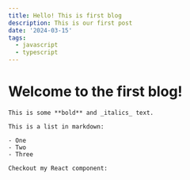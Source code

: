 ```yaml
---
title: Hello! This is first blog
description: This is our first post
date: '2024-03-15'
tags:
  - javascript
  - typescript
---
```


# Welcome to the first blog!

    This is some **bold** and _italics_ text.

    This is a list in markdown:

    - One
    - Two
    - Three

    Checkout my React component:
